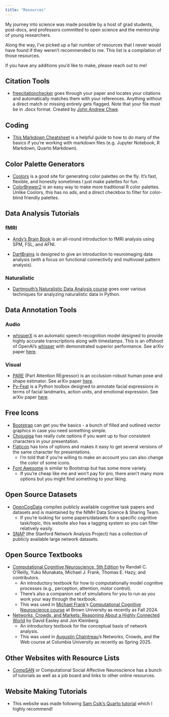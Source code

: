 ```yaml
---
title: "Resources"
---
```


My journey into science was made possible by a host of grad students, post-docs, and professors committed to open science and the mentorship of young researchers.

Along the way, I've picked up a fair number of resources that I never would have found if they weren't recommended to me. This list is a compilation of those resources.

If you have any additions you'd like to make, please reach out to me!

## Citation Tools

-   [freecitationchecker](https://freecitationchecker.vercel.app) goes through your paper and locates your citations and automatically matches them with your references. Anything without a direct match or missing entirely gets flagged. Note that your file must be in .docx format. Created by [John Andrew Chwe](https://jahchwe.github.io).

## Coding

-   [This Markdown Cheatsheet](https://github.com/adam-p/markdown-here/wiki/Markdown-Cheatsheet) is a helpful guide to how to do many of the basics if you're working with markdown files (e.g. Jupyter Notebook, R Markdown, Quarto Markdown).

## Color Palette Generators

-   [Coolors](https://coolors.co/) is a good site for generating color palettes on the fly. It's fast, flexible, and honestly sometimes I just make palettes for fun.
-   [ColorBrewer2](https://colorbrewer2.org/) is an easy way to make more traditional R color palettes. Unlike Coolors, this has no ads, and a direct checkbox to filter for color-blind friendly palettes.

## Data Analysis Tutorials

### fMRI

- [Andy's Brain Book](https://andysbrainbook.readthedocs.io/en/latest/) is an all-round introduction to fMRI analysis using SPM, FSL, and AFNI.

-   [DartBrains](https://dartbrains.org/content/intro.html) is designed to give an introduction to neuroimaging data analysis (with a focus on functional connectivity and multivoxel pattern analysis).



### Naturalistic

-   [Dartmouth's Naturalistic Data Analysis course](https://naturalistic-data.org/content/intro.html) goes over various techniques for analyzing naturalistic data in Python.

## Data Annotation Tools

### Audio

-   [whisperX](https://github.com/m-bain/whisperX) is an automatic speech recognition model designed to provide highly accurate transcriptions along with timestamps. This is an offshoot of OpenAI's [whisper](https://github.com/openai/whisper) with demonstrated superior performance. See arXiv paper [here](https://arxiv.org/abs/2303.00747).

### Visual

-   [PARE](https://github.com/mkocabas/PARE) (Part Attention REgressor) is an occlusion-robust human pose and shape estimator. See arXiv paper [here](https://arxiv.org/abs/2104.08527).
-   [Py-Feat](https://py-feat.org/pages/intro.html) is a Python toolbox designed to annotate facial expressions in terms of facial landmarks, action units, and emotional expression. See arXiv paper [here](https://arxiv.org/abs/2104.03509).

## Free Icons

-   [Bootstrap](https://icons.getbootstrap.com) can get you the basics - a bunch of filled and outlined vector graphics in case you need something simple.
-   [Chojugiga](https://chojugiga.com) has really cute options if you want up to four consistent characters in your presentation.
-   [Flaticon](https://www.flaticon.com/icons) has tons of options and makes it easy to get several versions of the same character for presentations.
    -   I'm told that if you're willing to make an account you can also change the color of some icons.
-   [Font Awesome](https://fontawesome.com/search) is similar to Bootstrap but has some more variety.
    -   If you're cheap like me and won't pay for pro, there aren't many more options but you might find something to your liking.

## Open Source Datasets

-   [OpenCogData](https://nimh-dsst.github.io/OpenCogData/) compiles publicly available cognitive task papers and datasets and is maintained by the NIMH Data Science & Sharing Team.
    -   If you're looking for some papers/datasets for a specific cognitive task/topic, this website also has a tagging system so you can filter relatively easily.
-   [SNAP](https://snap.stanford.edu/data/index.html) (the Stanford Network Analysis Project) has a collection of publicly available large network datasets.

## Open Source Textbooks

-   [Computational Cognitive Neuroscience, 5th Edition](https://compcogneuro.org) by Randall C. O'Reilly, Yuko Munakata, Michael J. Frank, Thomas E. Hazy, and contributors.
    -   An introductory textbook for how to computationally model cognitive processes (e.g., perception, attention, motor control).
    -   There's also a companion set of simulations for you to run as you work your way through the textbook.
    -   This was used in [Michael Frank](https://ski.clps.brown.edu)'s [Computational Cognitive Neuroscience course](https://ski.clps.brown.edu/cogsim.html) at Brown University as recently as Fall 2024.
-   [Networks, Crowds, and Markets: Reasoning About a Highly Connected World](https://www.cs.cornell.edu/home/kleinber/networks-book/) by David Easley and Jon Kleinberg.
    -   An introductory textbook for the conceptual basis of network analysis.
    -   This was used in [Augustin Chaintreau](http://www.cs.columbia.edu/~augustin/)'s Networks, Crowds, and the Web course at Columbia University as recently as Spring 2025.

## Other Websites with Resource Lists
-   [CompSAN](https://compsan.org) or Computational Social Affective Neuroscience has a bunch of tutorials as well as a job board and links to other online resources.

## Website Making Tutorials

-   This website was made following [Sam Csik's Quarto tutorial](https://ucsb-meds.github.io/creating-quarto-websites/) which I highly recommend!